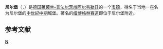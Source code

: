 {{noteTA
|G1=德国地名
|G2=Landkreis
|G3=单位
}}
{{Infobox Germany municipality
|region = 
|district = [[阿尔韦勒县|阿尔韦勒县]]
}}
'''尼尔堡'''（{{lang-de|Nürburg}}，{{IPA-de|ˈnʏʁbʊʁk}}）是[[德国|德国]][[莱茵兰-普法尔茨州|莱茵兰-普法尔茨州]][[阿尔韦勒县|阿尔韦勒县]]的一个[[市镇_(德国)|市镇]]，得名于当地一座名为尼尔堡的[[中世紀中期|中世紀中期]]城堡。著名的[[纽博格林赛道|纽博格林赛道]]即位于尼尔堡附近。

== 参考文献 ==
{{Reflist}}

{{Germany-geo-stub}}
{{Authority control}}
[[Category:莱茵兰-普法尔茨州市镇|N]]